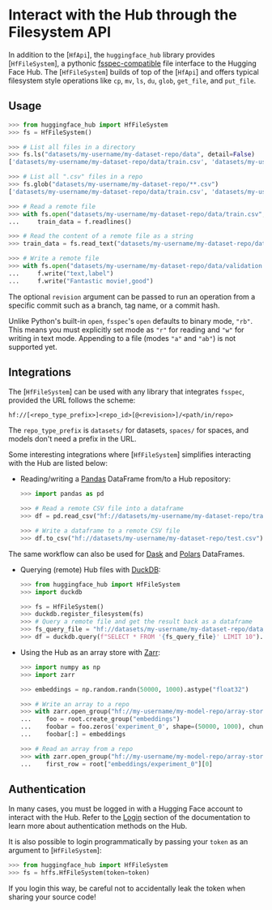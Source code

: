 # Interact with the Hub through the Filesystem API

In addition to the [`HfApi`], the `huggingface_hub` library provides [`HfFileSystem`], a pythonic [fsspec-compatible](https://filesystem-spec.readthedocs.io/en/latest/) file interface to the Hugging Face Hub. The [`HfFileSystem`] builds of top of the [`HfApi`] and offers typical filesystem style operations like `cp`, `mv`, `ls`, `du`, `glob`, `get_file`, and `put_file`.

## Usage

```python
>>> from huggingface_hub import HfFileSystem
>>> fs = HfFileSystem()

>>> # List all files in a directory
>>> fs.ls("datasets/my-username/my-dataset-repo/data", detail=False)
['datasets/my-username/my-dataset-repo/data/train.csv', 'datasets/my-username/my-dataset-repo/data/test.csv']

>>> # List all ".csv" files in a repo
>>> fs.glob("datasets/my-username/my-dataset-repo/**.csv")
['datasets/my-username/my-dataset-repo/data/train.csv', 'datasets/my-username/my-dataset-repo/data/test.csv']

>>> # Read a remote file 
>>> with fs.open("datasets/my-username/my-dataset-repo/data/train.csv", "r") as f:
...     train_data = f.readlines()

>>> # Read the content of a remote file as a string
>>> train_data = fs.read_text("datasets/my-username/my-dataset-repo/data/train.csv", revision="dev")

>>> # Write a remote file
>>> with fs.open("datasets/my-username/my-dataset-repo/data/validation.csv", "w") as f:
...     f.write("text,label")
...     f.write("Fantastic movie!,good")
```

The optional `revision` argument can be passed to run an operation from a specific commit such as a branch, tag name, or a commit hash.

Unlike Python's built-in `open`, `fsspec`'s `open` defaults to binary mode, `"rb"`. This means you must explicitly set mode as `"r"` for reading and `"w"` for writing in text mode. Appending to a file (modes `"a"` and `"ab"`) is not supported yet.

## Integrations

The [`HfFileSystem`] can be used with any library that integrates `fsspec`, provided the URL follows the scheme:

```
hf://[<repo_type_prefix>]<repo_id>[@<revision>]/<path/in/repo>
```

The `repo_type_prefix` is `datasets/` for datasets, `spaces/` for spaces, and models don't need a prefix in the URL.

Some interesting integrations where [`HfFileSystem`] simplifies interacting with the Hub are listed below:

* Reading/writing a [Pandas](https://pandas.pydata.org/pandas-docs/stable/user_guide/io.html#reading-writing-remote-files) DataFrame from/to a Hub repository:

  ```python
  >>> import pandas as pd

  >>> # Read a remote CSV file into a dataframe
  >>> df = pd.read_csv("hf://datasets/my-username/my-dataset-repo/train.csv")

  >>> # Write a dataframe to a remote CSV file
  >>> df.to_csv("hf://datasets/my-username/my-dataset-repo/test.csv")
  ```

The same workflow can also be used for [Dask](https://docs.dask.org/en/stable/how-to/connect-to-remote-data.html) and [Polars](https://pola-rs.github.io/polars/py-polars/html/reference/io.html) DataFrames.

* Querying (remote) Hub files with [DuckDB](https://duckdb.org/docs/guides/python/filesystems):

  ```python
  >>> from huggingface_hub import HfFileSystem
  >>> import duckdb

  >>> fs = HfFileSystem()
  >>> duckdb.register_filesystem(fs)
  >>> # Query a remote file and get the result back as a dataframe
  >>> fs_query_file = "hf://datasets/my-username/my-dataset-repo/data_dir/data.parquet"
  >>> df = duckdb.query(f"SELECT * FROM '{fs_query_file}' LIMIT 10").df()
  ```

* Using the Hub as an array store with [Zarr](https://zarr.readthedocs.io/en/stable/tutorial.html#io-with-fsspec):

  ```python
  >>> import numpy as np
  >>> import zarr

  >>> embeddings = np.random.randn(50000, 1000).astype("float32")

  >>> # Write an array to a repo
  >>> with zarr.open_group("hf://my-username/my-model-repo/array-store", mode="w") as root:
  ...    foo = root.create_group("embeddings")
  ...    foobar = foo.zeros('experiment_0', shape=(50000, 1000), chunks=(10000, 1000), dtype='f4')
  ...    foobar[:] = embeddings

  >>> # Read an array from a repo
  >>> with zarr.open_group("hf://my-username/my-model-repo/array-store", mode="r") as root:
  ...    first_row = root["embeddings/experiment_0"][0]
  ```

## Authentication

In many cases, you must be logged in with a Hugging Face account to interact with the Hub. Refer to the [Login](../quick-start#login) section of the documentation to learn more about authentication methods on the Hub. 

It is also possible to login programmatically by passing your `token` as an argument to [`HfFileSystem`]:

```python
>>> from huggingface_hub import HfFileSystem
>>> fs = hffs.HfFileSystem(token=token)
```

If you login this way, be careful not to accidentally leak the token when sharing your source code!
